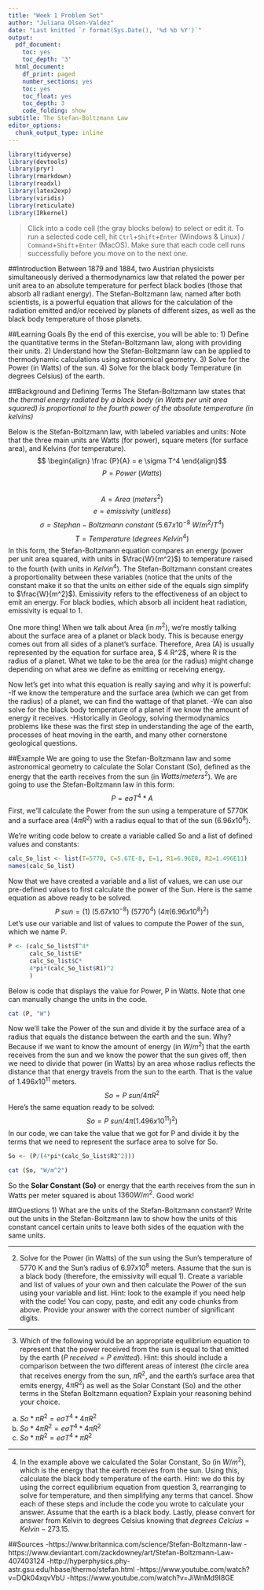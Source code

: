 ```yaml
---
title: "Week 1 Problem Set"
author: "Juliana Olsen-Valdez"
date: "Last knitted `r format(Sys.Date(), '%d %b %Y')`"
output:
  pdf_document:
    toc: yes
    toc_depth: '3'
  html_document:
    df_print: paged
    number_sections: yes
    toc: yes
    toc_float: yes
    toc_depth: 3
    code_folding: show
subtitle: The Stefan-Boltzmann Law
editor_options:
  chunk_output_type: inline
---
```


```r
library(tidyverse)
library(devtools)
library(pryr)
library(rmarkdown)
library(readxl) 
library(latex2exp) 
library(viridis) 
library(reticulate)
library(IRkernel)
```

> Click into a code cell (the gray blocks below) to select or edit it. To run a selected code cell, hit `Ctrl`+`Shift`+`Enter` (Windows & Linux) / `Command`+`Shift`+`Enter` (MacOS). Make sure that each code cell runs successfully before you move on to the next one.

##Introduction
Between 1879 and 1884, two Austrian physicists simultaneously derived a thermodynamics law that related the power per unit area to an absolute temperature for perfect black bodies (those that absorb all radiant energy). The Stefan-Boltzmann law, named after both scientists, is a powerful equation that allows for the calculation of the radiation emitted and/or received by planets of different sizes, as well as the black body temperature of those planets. 

##Learning Goals
By the end of this exercise, you will be able to:
1) Define the quantitative terms in the Stefan-Boltzmann law, along with providing their units. 
2) Understand how the Stefan-Boltzmann law can be applied to thermodynamic calculations using astronomical geometry. 
3) Solve for the Power (in Watts) of the sun. 
4) Solve for the black body Temperature (in degrees Celsius) of the earth. 

##Background and Defining Terms
The Stefan-Boltzmann law states that *the thermal energy radiated by a black body (in Watts per unit area squared) is proportional to the fourth power of the absolute temperature (in kelvins)*

Below is the Stefan-Boltzmann law, with labeled variables and units:
Note that the three main units are Watts (for power), square meters (for surface area), and Kelvins (for temperature).
$$ \begin{align} \frac {P}{A} = e \sigma T^4 \end{align}$$
$$P = Power\ (Watts)$$  
$$ A=Area\ (meters^2)$$ 
$$e=emissivity\ (unitless)$$
$$ \sigma = Stephan-Boltzmann  \  constant\  (5.67x 10^{-8}\ W/m^2/T^4)$$
$$ T= Temperature\ (degrees\  Kelvin^4)$$
In this form, the Stefan-Boltzmann equation compares an energy (power per unit area squared, with units in $\frac{W}{m^2}$) to temperature raised to the fourth (with units in $Kelvin^4$). The Stefan-Boltzmann constant creates a proportionality between these variables (notice that the units of the constant make it so that the units on either side of the equals sign simplify to $\frac{W}{m^2}$). Emissivity refers to the effectiveness of an object to emit an energy. For black bodies, which absorb all incident heat radiation, emissivity is equal to 1.

One more thing! When we talk about Area (in $m^2$), we're mostly talking about the surface area of a planet or black body. This is because energy comes out from all sides of a planet's surface. Therefore, Area (A) is usually represented by the equation for surface area, $ 4 \pi R^2$, where R is the radius of a planet. What we take to be the area (or the radius) might change depending on what area we define as emitting or receiving energy.

Now let's get into what this equation is really saying and why it is powerful: 
-If we know the temperature and the surface area (which we can get from the radius) of a planet, we can find the wattage of that planet. 
-We can also solve for the black body temperature of a planet if we know the amount of energy it receives. 
-Historically in Geology, solving thermodynamics problems like these was the first step in understanding the age of the earth, processes of heat moving in the earth, and many other cornerstone geological questions.

##Example
We are going to use the Stefan-Boltzmann law and some astronomical geometry to calculate the Solar Constant (So), defined as the energy that the earth receives from the sun (in $Watts/meters^2$). We are going to use the Stefan-Boltzmann law in this form:
$$P = e \sigma T^4*A$$
First, we'll calculate the Power from the sun using a temperature of 5770K and a surface area ($4\pi R^2$) with a radius equal to that of the sun ($6.96x10^8$).

We're writing code below to create a variable called So and a list of defined values and constants: 
```r
calc_So_list <- list(T=5770, C=5.67E-8, E=1, R1=6.96E8, R2=1.496E11)
names(calc_So_list)
```

Now that we have created a variable and a list of values, we can use our pre-defined values to first calculate the power of the Sun. Here is the same equation as above ready to be solved. 
$$P~sun = (1)\ (5.67x10^{-8})\ (5770^4)\ (4\pi (6.96x10^8)^2)$$
Let's use our variable and list of values to compute the Power of the sun, which we name P. 
```r
P <- (calc_So_list$T^4*
      calc_So_list$E*
      calc_So_list$C*
      4*pi*(calc_So_list$R1)^2
      )
``` 

Below is code that displays the value for Power, P in Watts. Note that one can manually change the units in the code. 
```r
cat (P, "W")
```

Now we'll take the Power of the sun and divide it by the surface area of a radius that equals the distance between the earth and the sun. Why? Because if we want to know the amount of energy (in $W/m^2$) that the earth receives from the sun and we know the power that the sun gives off, then we need to divide that power (in Watts) by an area whose radius reflects the distance that that energy travels from the sun to the earth. That is the value of $1.496x10^{11}$ meters. 
$$So = P~sun / 4\pi R^2 $$ 
Here's the same equation ready to be solved:
$$So = P~sun / 4\pi (1.496x10^{11})^2) $$ 
In our code, we can take the value that we got for P and divide it by the terms that we need to represent the surface area to solve for So. 
```r
So <- (P/(4*pi*(calc_So_list$R2^2)))
```

```r
cat (So, "W/m^2")
```
So the **Solar Constant (So)** or energy that the earth receives from the sun in Watts per meter squared is about $1360 W/m^2$. Good work! 

##Questions
1) What are the units of the Stefan-Boltzmann constant? Write out the units in the Stefan-Boltzmann law to show how the units of this constant cancel certain units to leave both sides of the equation with the same units. 

_______________________________________________________

2) Solve for the Power (in Watts) of the sun using the Sun's temperature of 5770 K and the Sun's radius of $6.97x10^8$ meters. Assume that the sun is a black body (therefore, the emissivity will equal 1). Create a variable and list of values of your own and then calculate the Power of the sun using your variable and list. Hint: look to the example if you need help with the code! You can copy, paste, and edit any code chunks from above. Provide your answer with the correct number of significant digits. 

________________________________________________________

3) Which of the following would be an appropriate equilibrium equation to represent that the power received from the sun is equal to that emitted by the earth ($P~received = P~emitted$). Hint: this should include a comparison between the two different areas of interest (the circle area that receives energy from the sun, $\pi R^2$, and the earth's surface area that emits energy, $4\pi R^2$) as well as the Solar Constant (So) and the other terms in the Stefan Boltzmann equation? Explain your reasoning behind your choice. 

 a) $So*\pi R^2 = e\sigma T^4*4\pi R^2$
 b) $So* 4\pi R^2 = e\sigma T^4*4\pi R^2$
 c) $So*\pi R^2 = e\sigma T^4*\pi R^2$
 
_________________________________________________________

4) In the example above we calculated the Solar Constant, So (in $W/m^2$), which is the energy that the earth receives from the sun. Using this, calculate the black body temperature of the earth. Hint: we do this by using the correct equilibrium equation from question 3, rearranging to solve for temperature, and then simplifying any terms that cancel. Show each of these steps and include the code you wrote to calculate your answer. Assume that the earth is a black body. Lastly, please convert for answer from Kelvin to degrees Celsius knowing that $degrees\ Celcius = Kelvin - 273.15$.

##Sources
-https://www.britannica.com/science/Stefan-Boltzmann-law
-https://www.deviantart.com/zackdowney/art/Stefan-Boltzmann-Law-407403124
-http://hyperphysics.phy-astr.gsu.edu/hbase/thermo/stefan.html
-https://www.youtube.com/watch?v=DQk04xqvVbU
-https://www.youtube.com/watch?v=JiWnMd9I8GE